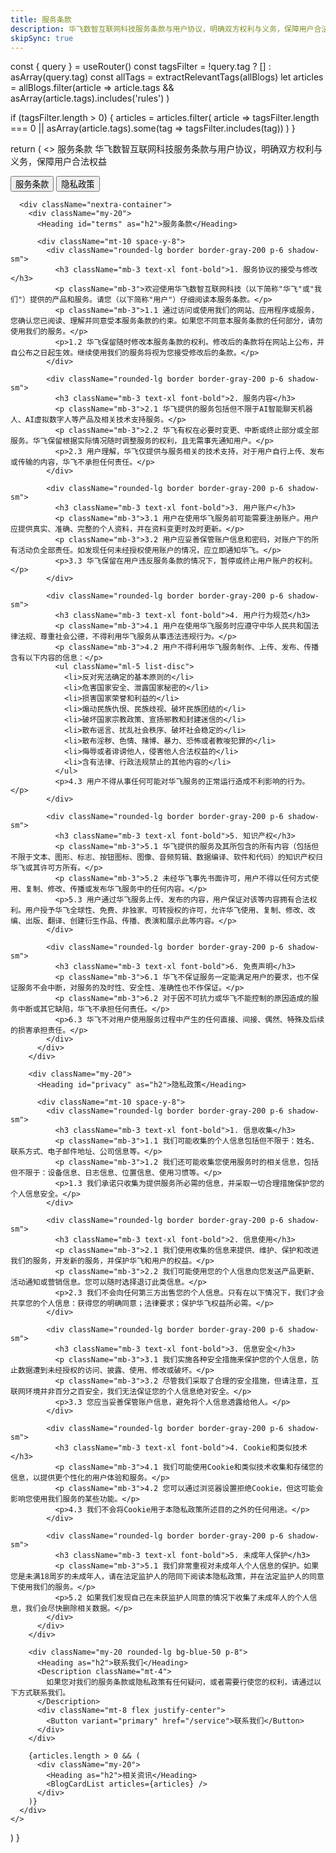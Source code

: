 ```yaml
---
title: 服务条款
description: 华飞数智互联网科技服务条款与用户协议，明确双方权利与义务，保障用户合法权益
skipSync: true
---
```



  const { query } = useRouter()
  const tagsFilter = !query.tag ? [] : asArray(query.tag)
  const allTags = extractRelevantTags(allBlogs)
  let articles = allBlogs.filter(article => 
    article.tags && asArray(article.tags).includes('rules')
  )
  
  if (tagsFilter.length > 0) {
    articles = articles.filter(
      article =>
        tagsFilter.length === 0 || asArray(article.tags).some(tag => tagsFilter.includes(tag))
    )
  }
  
  return (
    <>
      <HeroSection>
        <Heading>服务条款</Heading>
        <Description className="mt-6">
          华飞数智互联网科技服务条款与用户协议，明确双方权利与义务，保障用户合法权益
        </Description>
        <div className="mt-8 flex flex-wrap justify-center gap-4">
          <Button variant="primary" href="#terms">服务条款</Button>
          <Button variant="secondary" href="#privacy">隐私政策</Button>
        </div>
      </HeroSection>
      
      <div className="nextra-container">
        <div className="my-20">
          <Heading id="terms" as="h2">服务条款</Heading>
          
          <div className="mt-10 space-y-8">
            <div className="rounded-lg border border-gray-200 p-6 shadow-sm">
              <h3 className="mb-3 text-xl font-bold">1. 服务协议的接受与修改</h3>
              <p className="mb-3">欢迎使用华飞数智互联网科技（以下简称"华飞"或"我们"）提供的产品和服务。请您（以下简称"用户"）仔细阅读本服务条款。</p>
              <p className="mb-3">1.1 通过访问或使用我们的网站、应用程序或服务，您确认您已阅读、理解并同意受本服务条款的约束。如果您不同意本服务条款的任何部分，请勿使用我们的服务。</p>
              <p>1.2 华飞保留随时修改本服务条款的权利。修改后的条款将在网站上公布，并自公布之日起生效。继续使用我们的服务将视为您接受修改后的条款。</p>
            </div>
            
            <div className="rounded-lg border border-gray-200 p-6 shadow-sm">
              <h3 className="mb-3 text-xl font-bold">2. 服务内容</h3>
              <p className="mb-3">2.1 华飞提供的服务包括但不限于AI智能聊天机器人、AI虚拟数字人等产品及相关技术支持服务。</p>
              <p className="mb-3">2.2 华飞有权在必要时变更、中断或终止部分或全部服务。华飞保留根据实际情况随时调整服务的权利，且无需事先通知用户。</p>
              <p>2.3 用户理解，华飞仅提供与服务相关的技术支持，对于用户自行上传、发布或传输的内容，华飞不承担任何责任。</p>
            </div>
            
            <div className="rounded-lg border border-gray-200 p-6 shadow-sm">
              <h3 className="mb-3 text-xl font-bold">3. 用户账户</h3>
              <p className="mb-3">3.1 用户在使用华飞服务前可能需要注册账户。用户应提供真实、准确、完整的个人资料，并在资料变更时及时更新。</p>
              <p className="mb-3">3.2 用户应妥善保管账户信息和密码，对账户下的所有活动负全部责任。如发现任何未经授权使用账户的情况，应立即通知华飞。</p>
              <p>3.3 华飞保留在用户违反服务条款的情况下，暂停或终止用户账户的权利。</p>
            </div>
            
            <div className="rounded-lg border border-gray-200 p-6 shadow-sm">
              <h3 className="mb-3 text-xl font-bold">4. 用户行为规范</h3>
              <p className="mb-3">4.1 用户在使用华飞服务时应遵守中华人民共和国法律法规、尊重社会公德，不得利用华飞服务从事违法违规行为。</p>
              <p className="mb-3">4.2 用户不得利用华飞服务制作、上传、发布、传播含有以下内容的信息：</p>
              <ul className="ml-5 list-disc">
                <li>反对宪法确定的基本原则的</li>
                <li>危害国家安全、泄露国家秘密的</li>
                <li>损害国家荣誉和利益的</li>
                <li>煽动民族仇恨、民族歧视、破坏民族团结的</li>
                <li>破坏国家宗教政策、宣扬邪教和封建迷信的</li>
                <li>散布谣言、扰乱社会秩序、破坏社会稳定的</li>
                <li>散布淫秽、色情、赌博、暴力、恐怖或者教唆犯罪的</li>
                <li>侮辱或者诽谤他人，侵害他人合法权益的</li>
                <li>含有法律、行政法规禁止的其他内容的</li>
              </ul>
              <p>4.3 用户不得从事任何可能对华飞服务的正常运行造成不利影响的行为。</p>
            </div>
            
            <div className="rounded-lg border border-gray-200 p-6 shadow-sm">
              <h3 className="mb-3 text-xl font-bold">5. 知识产权</h3>
              <p className="mb-3">5.1 华飞提供的服务及其所包含的所有内容（包括但不限于文本、图形、标志、按钮图标、图像、音频剪辑、数据编译、软件和代码）的知识产权归华飞或其许可方所有。</p>
              <p className="mb-3">5.2 未经华飞事先书面许可，用户不得以任何方式使用、复制、修改、传播或发布华飞服务中的任何内容。</p>
              <p>5.3 用户通过华飞服务上传、发布的内容，用户保证对该等内容拥有合法权利。用户授予华飞全球性、免费、非独家、可转授权的许可，允许华飞使用、复制、修改、改编、出版、翻译、创建衍生作品、传播、表演和展示此等内容。</p>
            </div>
            
            <div className="rounded-lg border border-gray-200 p-6 shadow-sm">
              <h3 className="mb-3 text-xl font-bold">6. 免责声明</h3>
              <p className="mb-3">6.1 华飞不保证服务一定能满足用户的要求，也不保证服务不会中断，对服务的及时性、安全性、准确性也不作保证。</p>
              <p className="mb-3">6.2 对于因不可抗力或华飞不能控制的原因造成的服务中断或其它缺陷，华飞不承担任何责任。</p>
              <p>6.3 华飞不对用户使用服务过程中产生的任何直接、间接、偶然、特殊及后续的损害承担责任。</p>
            </div>
          </div>
        </div>
        
        <div className="my-20">
          <Heading id="privacy" as="h2">隐私政策</Heading>
          
          <div className="mt-10 space-y-8">
            <div className="rounded-lg border border-gray-200 p-6 shadow-sm">
              <h3 className="mb-3 text-xl font-bold">1. 信息收集</h3>
              <p className="mb-3">1.1 我们可能收集的个人信息包括但不限于：姓名、联系方式、电子邮件地址、公司信息等。</p>
              <p className="mb-3">1.2 我们还可能收集您使用服务时的相关信息，包括但不限于：设备信息、日志信息、位置信息、使用习惯等。</p>
              <p>1.3 我们承诺只收集为提供服务所必需的信息，并采取一切合理措施保护您的个人信息安全。</p>
            </div>
            
            <div className="rounded-lg border border-gray-200 p-6 shadow-sm">
              <h3 className="mb-3 text-xl font-bold">2. 信息使用</h3>
              <p className="mb-3">2.1 我们使用收集的信息来提供、维护、保护和改进我们的服务，开发新的服务，并保护华飞和用户的权益。</p>
              <p className="mb-3">2.2 我们可能使用您的个人信息向您发送产品更新、活动通知或营销信息。您可以随时选择退订此类信息。</p>
              <p>2.3 我们不会向任何第三方出售您的个人信息。只有在以下情况下，我们才会共享您的个人信息：获得您的明确同意；法律要求；保护华飞权益所必需。</p>
            </div>
            
            <div className="rounded-lg border border-gray-200 p-6 shadow-sm">
              <h3 className="mb-3 text-xl font-bold">3. 信息安全</h3>
              <p className="mb-3">3.1 我们实施各种安全措施来保护您的个人信息，防止数据遭到未经授权的访问、披露、使用、修改或破坏。</p>
              <p className="mb-3">3.2 尽管我们采取了合理的安全措施，但请注意，互联网环境并非百分之百安全，我们无法保证您的个人信息绝对安全。</p>
              <p>3.3 您应当妥善保管账户信息，避免将个人信息透露给他人。</p>
            </div>
            
            <div className="rounded-lg border border-gray-200 p-6 shadow-sm">
              <h3 className="mb-3 text-xl font-bold">4. Cookie和类似技术</h3>
              <p className="mb-3">4.1 我们可能使用Cookie和类似技术收集和存储您的信息，以提供更个性化的用户体验和服务。</p>
              <p className="mb-3">4.2 您可以通过浏览器设置拒绝Cookie，但这可能会影响您使用我们服务的某些功能。</p>
              <p>4.3 我们不会将Cookie用于本隐私政策所述目的之外的任何用途。</p>
            </div>
            
            <div className="rounded-lg border border-gray-200 p-6 shadow-sm">
              <h3 className="mb-3 text-xl font-bold">5. 未成年人保护</h3>
              <p className="mb-3">5.1 我们非常重视对未成年人个人信息的保护。如果您是未满18周岁的未成年人，请在法定监护人的陪同下阅读本隐私政策，并在法定监护人的同意下使用我们的服务。</p>
              <p>5.2 如果我们发现自己在未获监护人同意的情况下收集了未成年人的个人信息，我们会尽快删除相关数据。</p>
            </div>
          </div>
        </div>
        
        <div className="my-20 rounded-lg bg-blue-50 p-8">
          <Heading as="h2">联系我们</Heading>
          <Description className="mt-4">
            如果您对我们的服务条款或隐私政策有任何疑问，或者需要行使您的权利，请通过以下方式联系我们。
          </Description>
          <div className="mt-8 flex justify-center">
            <Button variant="primary" href="/service">联系我们</Button>
          </div>
        </div>
        
        {articles.length > 0 && (
          <div className="my-20">
            <Heading as="h2">相关资讯</Heading>
            <BlogCardList articles={articles} />
          </div>
        )}
      </div>
    </>
  )
}
